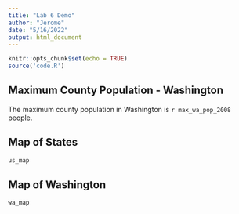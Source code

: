 ```yaml
---
title: "Lab 6 Demo"
author: "Jerome"
date: "5/16/2022"
output: html_document
---
```


```r
knitr::opts_chunk$set(echo = TRUE)
source('code.R')
```

## Maximum County Population - Washington

The maximum county population in Washington is `r max_wa_pop_2008` people.

## Map of States

```r
us_map
```

## Map of Washington

```r
wa_map
```

